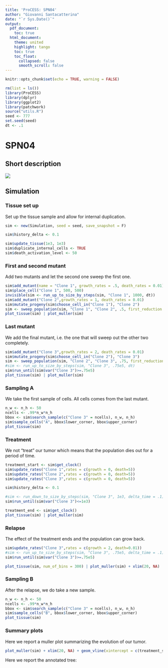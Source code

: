 ```yaml
---
title: 'ProCESS: SPN04'
author: "Giovanni Santacatterina"
date: "`r Sys.Date()`"
output:
  pdf_document:
    toc: true
  html_document:
    theme: united
    highlight: tango
    toc: true
    toc_float:
      collapsed: false
      smooth_scroll: false
---
```

```r
knitr::opts_chunk$set(echo = TRUE, warning = FALSE)
```
```r
rm(list = ls())
library(ProCESS)
library(dplyr)
library(ggplot2)
library(patchwork)
source("utils.R")
seed <- 777
set.seed(seed)
dt <- .1
```

# SPN04
## Short description
![](SPN04.png)

## Simulation
### Tissue set up

Set up the tissue sample and allow for internal duplication.

```r
sim <- new(Simulation, seed = seed, save_snapshot = F)

sim$history_delta <- 0.1

sim$update_tissue(1e3, 1e3)
sim$duplicate_internal_cells <- TRUE
sim$death_activation_level <- 50
```

### First and second mutant

Add two mutants and let the second one sweep the first one.

```r
sim$add_mutant(name = "Clone 1", growth_rates = .5, death_rates = 0.01)
sim$place_cell("Clone 1", 500, 500)
invisible(sim <- run_up_to_size_by_steps(sim, "Clone 1", 1000, dt))
sim$add_mutant("Clone 2",growth_rates = 1, death_rates = 0.01)
sim$mutate_progeny(sim$choose_cell_in("Clone 1"), "Clone 2")
sim <- sweep_population(sim, "Clone 1", "Clone 2", .5, first_reduction = 10, delta_time = dt)
plot_tissue(sim) | plot_muller(sim)
```

### Last mutant

We add the final mutant, i.e. the one that will sweep out the other two completely.

```r
sim$add_mutant("Clone 3",growth_rates = 2, death_rates = 0.01)
sim$mutate_progeny(sim$choose_cell_in("Clone 2"), "Clone 3")
sim <- sweep_population(sim, "Clone 2", "Clone 3", .75, first_reduction = 10, delta_time = dt)
#sim <- run_up_to_size_by_steps(sim, "Clone 3", .75e5, dt)
sim$run_until(sim$var("Clone 3")>=.75e5)
plot_tissue(sim) | plot_muller(sim)
```

### Sampling A

We take the first sample of cells. All cells comes from the last mutant.

```r
n_w <- n_h <- 50
ncells <- .99*n_w*n_h
bbox <- sim$search_sample(c("Clone 3" = ncells), n_w, n_h)
sim$sample_cells("A", bbox$lower_corner, bbox$upper_corner)
plot_tissue(sim)
```

### Treatment

We not "treat" our tumor which means that the population dies out for a period of time.

```r
treatment_start <- sim$get_clock()
sim$update_rates("Clone 1",rates = c(growth = 0, death=5))
sim$update_rates("Clone 2",rates = c(growth = 0, death=5))
sim$update_rates("Clone 3",rates = c(growth = 0, death=5))

sim$history_delta <- 0.1

#sim <- run_down_to_size_by_steps(sim, "Clone 3", 1e3, delta_time = .1)
sim$run_until(sim$var("Clone 3")<=1e3)

treatment_end <- sim$get_clock()
plot_tissue(sim) | plot_muller(sim)
```

### Relapse

The effect of the treatment ends and the population can grow back.

```r
sim$update_rates("Clone 3",rates = c(growth = 2, death=0.01))
#sim <- run_up_to_size_by_steps(sim, "Clone 3", .75e5, delta_time = .1)
sim$run_until(sim$var("Clone 3")>=.75e5)

plot_tissue(sim, num_of_bins = 300) | plot_muller(sim) + xlim(20, NA)
```

### Sampling B

After the relapse, we do take a new sample.

```r
n_w <- n_h <- 50
ncells <- .99*n_w*n_h
bbox <- sim$search_sample(c("Clone 3" = ncells), n_w, n_h)
sim$sample_cells("B", bbox$lower_corner, bbox$upper_corner)
plot_tissue(sim)
```

### Summary plots

Here we report a muller plot summarizing the evolution of our tumor.

```r
plot_muller(sim) + xlim(20, NA) + geom_vline(xintercept = c(treatment_start, treatment_end), color="indianred", linetype = "dashed")
```

Here we report the annotated tree:
